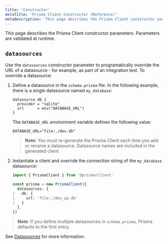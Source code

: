 ```yaml
---
title: 'Constructor'
metaTitle: 'Prisma Client Constructor (Reference)'
metaDescription: 'This page describes the Prisma Client constructor parameters.'
---
```


<TopBlock>

This page describes the Prisma Client constructor parameters. Parameters are validated at runtime. 

</TopBlock>

## `datasources`

Use the `datasources` constructor parameter to programatically override the URL of a datasource - for example, as part of an integration test. To override a datasource:

1. Define a datasource in the `schema.prisma` file. In the following example, there is a single datasource named `my_database`:

   ```prisma
   datasource db {
     provider = "sqlite"
     url      = env("DATABASE_URL")
   }
   ```

   The `DATABASE_URL` environment variable defines the following value:

   ```
   DATABASE_URL="file:./dev.db"
   ```

   > **Note**: You must re-generate the Prisma Client each time you add or rename a datasource. Datasource names are included in the generated client.

2. Instantiate a client and override the connection string of the `my_database` datasource:

   ```ts
   import { PrismaClient } from '@prisma/client'

   const prisma = new PrismaClient({
     datasources: {
   |   db: {
   |     url: 'file:./dev_qa.db'
   |   }
     },
   })
   ```

> **Note**: If you define multiple datasources in `schema.prisma`, Prisma defaults to the first entry.

See [Datasources](../prisma-schema/data-sources) for more information.